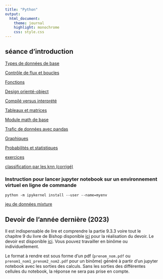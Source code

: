 ```yaml
---
title: "Python"
output:
  html_document:
    theme: journal
    highlight: monochrome
    css: style.css
---
```


## séance d'introduction



[Types de données de base](http://masedki.github.io/enseignements/python/typesdonnees.html)

[Contrôle de flux et boucles](http://masedki.github.io/enseignements/python/loopflowcontrol.html)

[Fonctions](http://masedki.github.io/enseignements/python/functions.html)

[Design orienté-object](http://masedki.github.io/enseignements/python/Object_oriented_design.html)

[Compilé versus interprété](http://masedki.github.io/enseignements/python/Compiled_and_interpreted.html)

[Tableaux et matrices](http://masedki.github.io/enseignements/python/arraymatrix.html)

[Module math de base](http://masedki.github.io/enseignements/python/basicmath.html)


<!-- [Introduction](http://masedki.github.io/enseignements/python/Nb1-IntroPython.html) -->

<!-- [(correction)](http://masedki.github.io/enseignements/python/exercices_correction.html) -->

[Trafic de données avec pandas](http://masedki.github.io/enseignements/python/Nb2-PythonPandas.html)

[Graphiques](http://masedki.github.io/enseignements/python/graphics.html)

[Probabilités et statistiques](http://masedki.github.io/enseignements/python/probasstats.html)

[exercices](http://masedki.github.io/enseignements/python/exercices.html)
<!-- [Devoir 2022](http://masedki.github.io/enseignements/python/devoir_2022.pdf) -->

<!-- ### Travaux pratiques  -->

[classification par les knn (corrigé)](http://masedki.github.io/enseignements/python/knn_mixture.html)

<!-- [Arbres de décision pour la régression](http://masedki.github.io/enseignements/python/decisiontree.html) -->


<!-- [tp d'introduction à bootstrap](http://masedki.github.io/enseignements/python/bootstrap.html) -->

<!-- [Apprentissage avec python : sklearn](http://masedki.github.io/enseignements/python/Apprentissage_sklearn.html) -->

<!-- [Brève introduction aux réseaux de neurones](http://masedki.github.io/enseignements/pdfs/apprentissage/nn_intro.pdf) -->

<!-- [Réseaux de neurones convolutifs](http://masedki.github.io/enseignements/python/nn_conv.html) -->

<!-- [Le fichier .ipynb : à utiliser avec google colab](http://masedki.github.io/enseignements/python/nn_conv.ipynb) -->


### Instruction pour lancer jupyter notebook sur un environnement virtuel en ligne de commande


`python -m ipykernel install --user --name=myenv`

<!-- ### Jeux de données  -->

<!-- [jeu de données coronary](http://masedki.github.io/enseignements/datasets/coronary.csv) -->

<!-- [jeu de données Titanic](http://masedki.github.io/enseignements/datasets/titanic-train.csv) -->

[jeu de données mixture](http://masedki.github.io/enseignements/datasets/mixture.txt)


## Devoir de l'année dernière (2023)

Il est indispensable de lire et comprendre la partie 9.3.3 voire tout le chapitre 9 du livre de Bishop disponible [ici](http://masedki.github.io/enseignements/pdfs/python/Bishop_PRML.pdf) pour la réalisation du devoir.  Le devoir est disponible [ici](http://masedki.github.io/enseignements/pdfs/python/examen_python_2023.pdf). Vous pouvez travailler en binôme ou individuellement. 

Le format à rendre est sous forme d'un pdf (```prenom_nom.pdf``` ou ```prenom1_nom1_prenom2_nom2.pdf``` pour un binôme) généré à partir d'un jupyter notebook avec les sorties des calculs. Sans les sorties des différentes cellules du notebook, la réponse ne sera pas prise en compte. 
